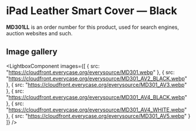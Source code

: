 
# iPad Leather Smart Cover — Black

<Callout type='info' emoji='👉🏻'>**MD301LL** is an order number for this product, used for search engines, auction websites and such.</Callout>

## Image gallery

<LightboxComponent
    images={[
      {
        src: "https://cloudfront.everycase.org/everysource/MD301.webp"
      },
      {
        src: "https://cloudfront.everycase.org/everysource/MD301_AV2_BLACK.webp"
      },
      {
        src: "https://cloudfront.everycase.org/everysource/MD301_AV3.webp"
      },
      {
        src: "https://cloudfront.everycase.org/everysource/MD301_AV4_BLACK.webp"
      },
      {
        src: "https://cloudfront.everycase.org/everysource/MD301_AV4_WHITE.webp"
      },
      {
        src: "https://cloudfront.everycase.org/everysource/MD301_AV5.webp"
      }
    ]}
  />
